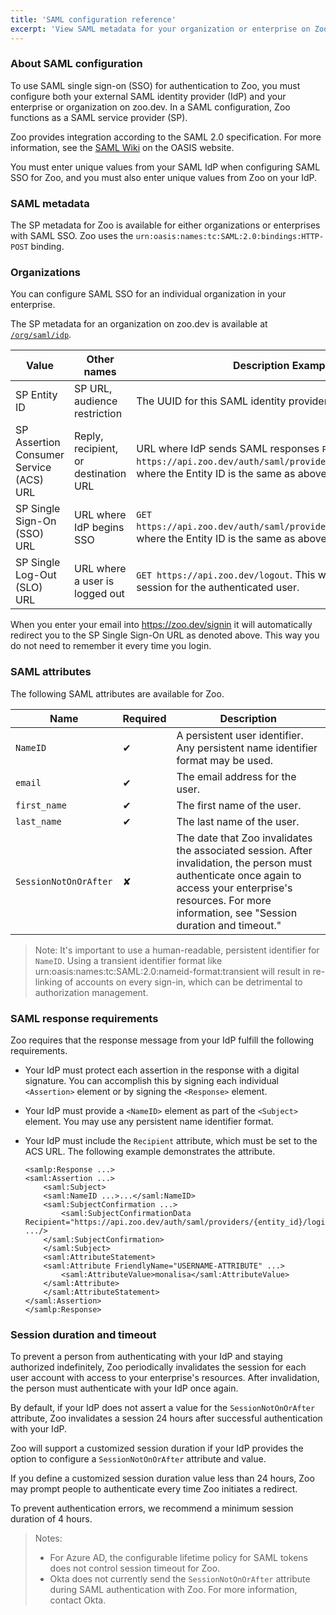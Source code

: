 ```yaml
---
title: 'SAML configuration reference'
excerpt: 'View SAML metadata for your organization or enterprise on Zoo, and you can learn more about available SAML attributes and response requirements.'
---
```


### About SAML configuration

To use SAML single sign-on (SSO) for authentication to Zoo, you must configure
both your external SAML identity provider (IdP) and your enterprise or
organization on zoo.dev. In a SAML configuration, Zoo functions as a SAML service
provider (SP). 

Zoo provides integration according to the SAML 2.0 specification. For more 
information, see the [SAML Wiki](https://wiki.oasis-open.org/security) on the 
OASIS website.

You must enter unique values from your SAML IdP when configuring SAML SSO for 
Zoo, and you must also enter unique values from Zoo on your IdP.  

### SAML metadata

The SP metadata for Zoo is available for either organizations or enterprises
with SAML SSO. Zoo uses the `urn:oasis:names:tc:SAML:2.0:bindings:HTTP-POST` binding.

### Organizations

You can configure SAML SSO for an individual organization in your enterprise. 

The SP metadata for an organization on zoo.dev is available at
[`/org/saml/idp`](https://zoo.dev/docs/api/orgs/get-the-saml-identity-provider).

| Value | Other names | Description	Example |
|-------|-------------|---------------------|
| SP Entity ID | SP URL, audience restriction | The UUID for this SAML identity provider |
| SP Assertion Consumer Service (ACS) URL |	Reply, recipient, or destination URL |	URL where IdP sends SAML responses	`POST https://api.zoo.dev/auth/saml/providers/{entity_id}/login`, where the Entity ID is the same as above |
| SP Single Sign-On (SSO) URL	|	URL where IdP begins SSO |	`GET https://api.zoo.dev/auth/saml/providers/{entity_id}/login`, where the Entity ID is the same as above |
| SP Single Log-Out (SLO) URL | URL where a user is logged out | `GET https://api.zoo.dev/logout`. This will expire the current session for the authenticated user. |


When you enter your email into https://zoo.dev/signin it will automatically
redirect you to the SP Single Sign-On URL as denoted above. This way you do not
need to remember it every time you login.

### SAML attributes

The following SAML attributes are available for Zoo.


| Name |	Required |	Description |
|------|-----------|---------------|
| `NameID`| ✔		|	A persistent user identifier. Any persistent name identifier format may be used. |
| `email`	|	✔		| The email address for the user. | 
| `first_name` | ✔	| The first name of the user. | 
| `last_name` | ✔	 | The last name of the user. |
| `SessionNotOnOrAfter` | ✘ |		The date that Zoo invalidates the associated session. After invalidation, the person must authenticate once again to access your enterprise's resources. For more information, see "Session duration and timeout." |

> Note: It's important to use a human-readable, persistent identifier for `NameID`. Using a transient identifier format like urn:oasis:names:tc:SAML:2.0:nameid-format:transient will result in re-linking of accounts on every sign-in, which can be detrimental to authorization management. 

### SAML response requirements

Zoo requires that the response message from your IdP fulfill the following requirements.

- Your IdP must protect each assertion in the response with a digital signature. You can accomplish this by signing each individual `<Assertion>` element or by
  signing the `<Response>` element.
- Your IdP must provide a `<NameID>` element as part of the `<Subject>` element. 
  You may use any persistent name identifier format.
- Your IdP must include the `Recipient` attribute, which must be set to the ACS URL. The following example demonstrates the attribute.

    ```
    <samlp:Response ...>
    <saml:Assertion ...>
        <saml:Subject>
        <saml:NameID ...>...</saml:NameID>
        <saml:SubjectConfirmation ...>
            <saml:SubjectConfirmationData Recipient="https://api.zoo.dev/auth/saml/providers/{entity_id}/login" .../>
        </saml:SubjectConfirmation>
        </saml:Subject>
        <saml:AttributeStatement>
        <saml:Attribute FriendlyName="USERNAME-ATTRIBUTE" ...>
            <saml:AttributeValue>monalisa</saml:AttributeValue>
        </saml:Attribute>
        </saml:AttributeStatement>
    </saml:Assertion>
    </samlp:Response>
    ```



### Session duration and timeout

To prevent a person from authenticating with your IdP and staying authorized 
indefinitely, Zoo periodically invalidates the session for each user account 
with access to your enterprise's resources. After invalidation, the person must 
authenticate with your IdP once again.

By default, if your IdP does not assert a value for the `SessionNotOnOrAfter` 
attribute, Zoo invalidates a session 24 hours after successful authentication
with your IdP.

Zoo will support a customized session duration if your IdP
provides the option to configure a `SessionNotOnOrAfter` attribute and value.

If you define a customized session duration value less than 24 hours,
Zoo may prompt people to authenticate every time Zoo
initiates a redirect.

To prevent authentication errors, we recommend a minimum session duration 
of 4 hours. 

> Notes:
>
> - For Azure AD, the configurable lifetime policy for SAML tokens does not control
>   session timeout for Zoo.
> - Okta does not currently send the `SessionNotOnOrAfter` attribute during 
>   SAML authentication with Zoo. For more information, contact Okta.
